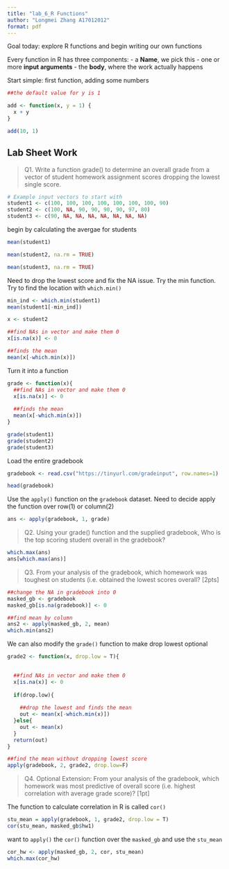 ```yaml
---
title: "lab_6_R Functions"
author: "Longmei Zhang A17012012"
format: pdf
---
```


Goal today: explore R functions and begin writing our own functions

Every function in R has three components: 
- a **Name**, we pick this
- one or more **input arguments** 
- the **body**, where the work actually happens

Start simple: first function, adding some numbers

```r
##the default value for y is 1

add <- function(x, y = 1) {
  x + y
}
```


```r
add(10, 1)
```
## Lab Sheet Work

> Q1. Write a function grade() to determine an overall grade from a vector of student homework assignment scores dropping the lowest single score. 

```r
# Example input vectors to start with
student1 <- c(100, 100, 100, 100, 100, 100, 100, 90)
student2 <- c(100, NA, 90, 90, 90, 90, 97, 80)
student3 <- c(90, NA, NA, NA, NA, NA, NA, NA)
```

begin by calculating the avergae for students

```r
mean(student1)
```

```r
mean(student2, na.rm = TRUE)
```
```r
mean(student3, na.rm = TRUE)
```
Need to drop the lowest score and fix the NA issue.
Try the min function. Try to find the location with ``which.min()``

```r

min_ind <- which.min(student1)
mean(student1[-min_ind])
```

```r
x <- student2

##find NAs in vector and make them 0
x[is.na(x)] <- 0

##finds the mean
mean(x[-which.min(x)])
```

Turn it into a function
```r
grade <- function(x){
  ##find NAs in vector and make them 0
  x[is.na(x)] <- 0
  
  ##finds the mean
  mean(x[-which.min(x)])
}
```


```r
grade(student1)
grade(student2)
grade(student3)
```
Load the entire gradebook

```r
gradebook <- read.csv("https://tinyurl.com/gradeinput", row.names=1)

head(gradebook)
```

Use the `apply()` function on the `gradebook` dataset. Need to decide apply the function over row(1) or column(2)

```r
ans <- apply(gradebook, 1, grade)
```




> Q2. Using your grade() function and the supplied gradebook, Who is the top scoring student
overall in the gradebook? 

```r
which.max(ans)
ans[which.max(ans)]

```



> Q3. From your analysis of the gradebook, which homework was toughest on students (i.e. obtained the lowest scores overall? [2pts]

```r

##change the NA in gradebook into 0
masked_gb <- gradebook
masked_gb[is.na(gradebook)] <- 0

##find mean by column
ans2 <- apply(masked_gb, 2, mean)
which.min(ans2)
```
We can also modify the `grade()` function to make drop lowest optional
```r
grade2 <- function(x, drop.low = T){
  

  ##find NAs in vector and make them 0
  x[is.na(x)] <- 0
  
  if(drop.low){
    
    ##drop the lowest and finds the mean
    out <- mean(x[-which.min(x)])
  }else{
    out <- mean(x)
  }
  return(out)
}

##find the mean without dropping lowest score
apply(gradebook, 2, grade2, drop.low=F)

```



> Q4. Optional Extension: From your analysis of the gradebook, which homework was most
predictive of overall score (i.e. highest correlation with average grade score)? [1pt]

The function to calculate correlation in R is called `cor()`
```r
stu_mean = apply(gradebook, 1, grade2, drop.low = T)
cor(stu_mean, masked_gb$hw1)

```
want to `apply()` the `cor()` function over the `masked_gb` and use the `stu_mean`

```r
cor_hw <- apply(masked_gb, 2, cor, stu_mean)
which.max(cor_hw)
```

